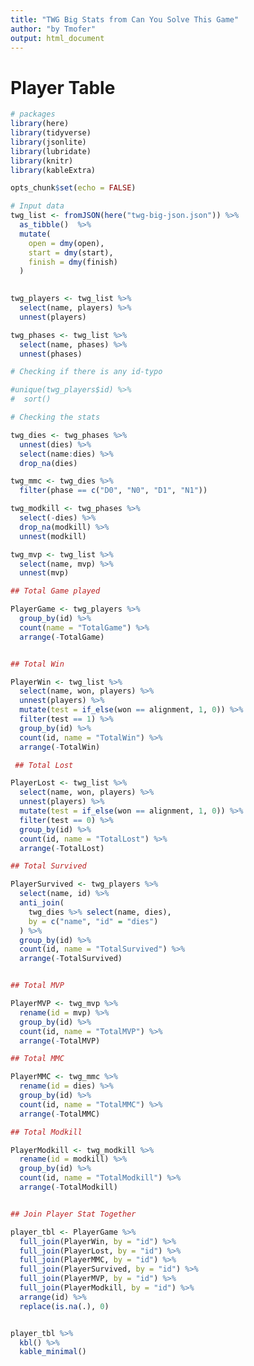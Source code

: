 ```yaml
---
title: "TWG Big Stats from Can You Solve This Game"
author: "by Tmofer"
output: html_document
---
```


# Player Table

```r

# packages
library(here)
library(tidyverse)
library(jsonlite)
library(lubridate)
library(knitr)
library(kableExtra)

opts_chunk$set(echo = FALSE)

# Input data
twg_list <- fromJSON(here("twg-big-json.json")) %>% 
  as_tibble()  %>%
  mutate(
    open = dmy(open),
    start = dmy(start),
    finish = dmy(finish)
  )
  

twg_players <- twg_list %>%
  select(name, players) %>%
  unnest(players)

twg_phases <- twg_list %>%
  select(name, phases) %>%
  unnest(phases)

# Checking if there is any id-typo 

#unique(twg_players$id) %>%
#  sort()

# Checking the stats

twg_dies <- twg_phases %>% 
  unnest(dies) %>%
  select(name:dies) %>%
  drop_na(dies)

twg_mmc <- twg_dies %>% 
  filter(phase == c("D0", "N0", "D1", "N1"))

twg_modkill <- twg_phases %>% 
  select(-dies) %>%
  drop_na(modkill) %>%
  unnest(modkill)

twg_mvp <- twg_list %>% 
  select(name, mvp) %>% 
  unnest(mvp)
```




```r

## Total Game played

PlayerGame <- twg_players %>%
  group_by(id) %>%
  count(name = "TotalGame") %>%
  arrange(-TotalGame)


## Total Win 

PlayerWin <- twg_list %>%
  select(name, won, players) %>%
  unnest(players) %>%
  mutate(test = if_else(won == alignment, 1, 0)) %>% 
  filter(test == 1) %>%
  group_by(id) %>% 
  count(id, name = "TotalWin") %>%  
  arrange(-TotalWin)

 ## Total Lost

PlayerLost <- twg_list %>%
  select(name, won, players) %>%
  unnest(players) %>%
  mutate(test = if_else(won == alignment, 1, 0)) %>% 
  filter(test == 0) %>%
  group_by(id) %>% 
  count(id, name = "TotalLost") %>%  
  arrange(-TotalLost)

## Total Survived 

PlayerSurvived <- twg_players %>% 
  select(name, id) %>%
  anti_join(
    twg_dies %>% select(name, dies), 
    by = c("name", "id" = "dies")
  ) %>%
  group_by(id) %>% 
  count(id, name = "TotalSurvived") %>%  
  arrange(-TotalSurvived)


## Total MVP

PlayerMVP <- twg_mvp %>%
  rename(id = mvp) %>%
  group_by(id) %>% 
  count(id, name = "TotalMVP") %>%  
  arrange(-TotalMVP)

## Total MMC

PlayerMMC <- twg_mmc %>%
  rename(id = dies) %>%
  group_by(id) %>% 
  count(id, name = "TotalMMC") %>%  
  arrange(-TotalMMC)

## Total Modkill

PlayerModkill <- twg_modkill %>%
  rename(id = modkill) %>%
  group_by(id) %>% 
  count(id, name = "TotalModkill") %>%  
  arrange(-TotalModkill)


## Join Player Stat Together 

player_tbl <- PlayerGame %>% 
  full_join(PlayerWin, by = "id") %>%
  full_join(PlayerLost, by = "id") %>%
  full_join(PlayerMMC, by = "id") %>%
  full_join(PlayerSurvived, by = "id") %>%
  full_join(PlayerMVP, by = "id") %>%
  full_join(PlayerModkill, by = "id") %>% 
  arrange(id) %>%
  replace(is.na(.), 0)


player_tbl %>%
  kbl() %>%
  kable_minimal()
```